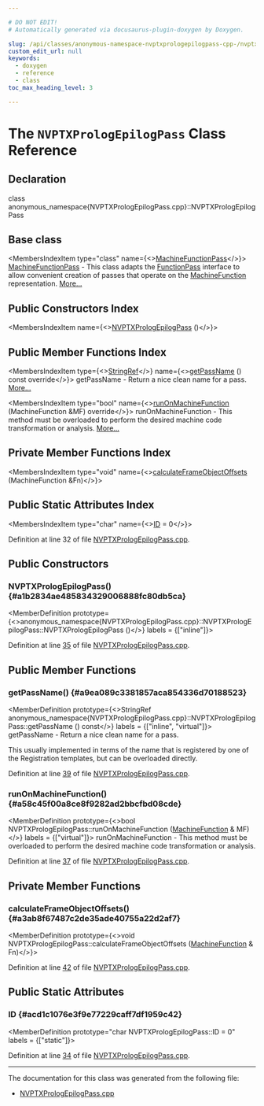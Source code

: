 ```yaml
---

# DO NOT EDIT!
# Automatically generated via docusaurus-plugin-doxygen by Doxygen.

slug: /api/classes/anonymous-namespace-nvptxprologepilogpass-cpp-/nvptxprologepilogpass
custom_edit_url: null
keywords:
  - doxygen
  - reference
  - class
toc_max_heading_level: 3

---
```





# The `NVPTXPrologEpilogPass` Class Reference

<DoxygenPage pluginConfig={pluginConfig}>



## Declaration

<CodeBlock>class anonymous_namespace{NVPTXPrologEpilogPass.cpp}::NVPTXPrologEpilogPass</CodeBlock>

## Base class

<MembersIndex>

<MembersIndexItem
  type="class"
  name={<><a href="/docs/api/classes/llvm/machinefunctionpass">MachineFunctionPass</a></>}>
<a href="/docs/api/classes/llvm/machinefunctionpass">MachineFunctionPass</a> - This class adapts the <a href="/docs/api/classes/llvm/functionpass">FunctionPass</a> interface to allow convenient creation of passes that operate on the <a href="/docs/api/classes/llvm/machinefunction">MachineFunction</a> representation. <a href="/docs/api/classes/llvm/machinefunctionpass/#details">More...</a>
</MembersIndexItem>

</MembersIndex>

## Public Constructors Index

<MembersIndex>

<MembersIndexItem
  name={<><a href="#a1b2834ae485834329006888fc80db5ca">NVPTXPrologEpilogPass</a> ()</>}>
</MembersIndexItem>

</MembersIndex>

## Public Member Functions Index

<MembersIndex>

<MembersIndexItem
  type={<><a href="/docs/api/classes/llvm/stringref">StringRef</a></>}
  name={<><a href="#a9ea089c3381857aca854336d70188523">getPassName</a> () const override</>}>
getPassName - Return a nice clean name for a pass. <a href="#a9ea089c3381857aca854336d70188523">More...</a>
</MembersIndexItem>

<MembersIndexItem
  type="bool"
  name={<><a href="#a58c45f00a8ce8f9282ad2bbcfbd08cde">runOnMachineFunction</a> (MachineFunction &amp;MF) override</>}>
runOnMachineFunction - This method must be overloaded to perform the desired machine code transformation or analysis. <a href="#a58c45f00a8ce8f9282ad2bbcfbd08cde">More...</a>
</MembersIndexItem>

</MembersIndex>

## Private Member Functions Index

<MembersIndex>

<MembersIndexItem
  type="void"
  name={<><a href="#a3ab8f67487c2de35ade40755a22d2af7">calculateFrameObjectOffsets</a> (MachineFunction &amp;Fn)</>}>
</MembersIndexItem>

</MembersIndex>

## Public Static Attributes Index

<MembersIndex>

<MembersIndexItem
  type="char"
  name={<><a href="#acd1c1076e3f9e77229caff7df1959c42">ID</a> = 0</>}>
</MembersIndexItem>

</MembersIndex>


Definition at line 32 of file <a href="/docs/api/files/lib/lib/target/lib/target/nvptx/nvptxprologepilogpass-cpp">NVPTXPrologEpilogPass.cpp</a>.

<SectionDefinition>

## Public Constructors

### NVPTXPrologEpilogPass() {#a1b2834ae485834329006888fc80db5ca}

<MemberDefinition
  prototype={<>anonymous&#95;namespace&#123;NVPTXPrologEpilogPass.cpp&#125;::NVPTXPrologEpilogPass::NVPTXPrologEpilogPass ()</>}
  labels = {["inline"]}>

Definition at line <a href="/docs/api/files/lib/lib/target/lib/target/nvptx/nvptxprologepilogpass-cpp/#l00035">35</a> of file <a href="/docs/api/files/lib/lib/target/lib/target/nvptx/nvptxprologepilogpass-cpp">NVPTXPrologEpilogPass.cpp</a>.
</MemberDefinition>

</SectionDefinition>

<SectionDefinition>

## Public Member Functions

### getPassName() {#a9ea089c3381857aca854336d70188523}

<MemberDefinition
  prototype={<>StringRef anonymous&#95;namespace&#123;NVPTXPrologEpilogPass.cpp&#125;::NVPTXPrologEpilogPass::getPassName () const</>}
  labels = {["inline", "virtual"]}>
getPassName - Return a nice clean name for a pass.

This usually implemented in terms of the name that is registered by one of the Registration templates, but can be overloaded directly.

Definition at line <a href="/docs/api/files/lib/lib/target/lib/target/nvptx/nvptxprologepilogpass-cpp/#l00039">39</a> of file <a href="/docs/api/files/lib/lib/target/lib/target/nvptx/nvptxprologepilogpass-cpp">NVPTXPrologEpilogPass.cpp</a>.
</MemberDefinition>

### runOnMachineFunction() {#a58c45f00a8ce8f9282ad2bbcfbd08cde}

<MemberDefinition
  prototype={<>bool NVPTXPrologEpilogPass::runOnMachineFunction (<a href="/docs/api/classes/llvm/machinefunction">MachineFunction</a> &amp; MF)</>}
  labels = {["virtual"]}>
runOnMachineFunction - This method must be overloaded to perform the desired machine code transformation or analysis.

Definition at line <a href="/docs/api/files/lib/lib/target/lib/target/nvptx/nvptxprologepilogpass-cpp/#l00037">37</a> of file <a href="/docs/api/files/lib/lib/target/lib/target/nvptx/nvptxprologepilogpass-cpp">NVPTXPrologEpilogPass.cpp</a>.
</MemberDefinition>

</SectionDefinition>

<SectionDefinition>

## Private Member Functions

### calculateFrameObjectOffsets() {#a3ab8f67487c2de35ade40755a22d2af7}

<MemberDefinition
  prototype={<>void NVPTXPrologEpilogPass::calculateFrameObjectOffsets (<a href="/docs/api/classes/llvm/machinefunction">MachineFunction</a> &amp; Fn)</>}>

Definition at line <a href="/docs/api/files/lib/lib/target/lib/target/nvptx/nvptxprologepilogpass-cpp/#l00042">42</a> of file <a href="/docs/api/files/lib/lib/target/lib/target/nvptx/nvptxprologepilogpass-cpp">NVPTXPrologEpilogPass.cpp</a>.
</MemberDefinition>

</SectionDefinition>

<SectionDefinition>

## Public Static Attributes

### ID {#acd1c1076e3f9e77229caff7df1959c42}

<MemberDefinition
  prototype="char NVPTXPrologEpilogPass::ID = 0"
  labels = {["static"]}>

Definition at line <a href="/docs/api/files/lib/lib/target/lib/target/nvptx/nvptxprologepilogpass-cpp/#l00034">34</a> of file <a href="/docs/api/files/lib/lib/target/lib/target/nvptx/nvptxprologepilogpass-cpp">NVPTXPrologEpilogPass.cpp</a>.
</MemberDefinition>

</SectionDefinition>

<hr/>

The documentation for this class was generated from the following file:

<ul>
<li><a href="/docs/api/files/lib/lib/target/lib/target/nvptx/nvptxprologepilogpass-cpp">NVPTXPrologEpilogPass.cpp</a></li>
</ul>

</DoxygenPage>
